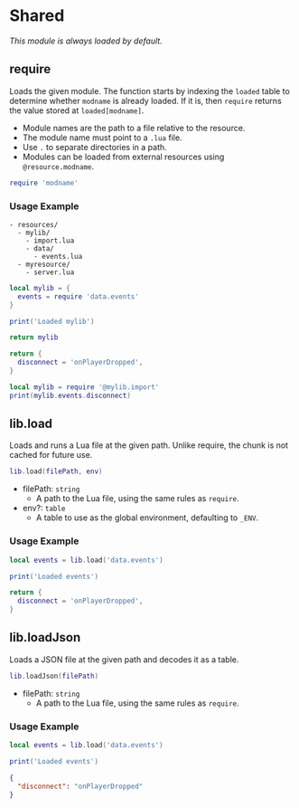 # Shared

_This module is always loaded by default._

## require

Loads the given module. The function starts by indexing the `loaded` table to determine whether `modname` is already loaded. If it is, then `require` returns the value stored at `loaded[modname]`.

- Module names are the path to a file relative to the resource.
- The module name must point to a `.lua` file.
- Use `.` to separate directories in a path.
- Modules can be loaded from external resources using `@resource.modname`.

```lua
require 'modname'
```

### Usage Example

```
- resources/
  - mylib/
    - import.lua
    - data/
      - events.lua
  - myresource/
    - server.lua
```

```lua filename="mylib/import.lua"
local mylib = {
  events = require 'data.events'
}

print('Loaded mylib')

return mylib
```

```lua filename="mylib/data/events.lua"
return {
  disconnect = 'onPlayerDropped',
}
```

```lua filename="myresource/server.lua"
local mylib = require '@mylib.import'
print(mylib.events.disconnect)
```

## lib.load

Loads and runs a Lua file at the given path. Unlike require, the chunk is not cached for future use.

```lua
lib.load(filePath, env)
```

- filePath: `string`
  - A path to the Lua file, using the same rules as `require`.
- env?: `table`
  - A table to use as the global environment, defaulting to `_ENV`.

### Usage Example

```lua filename="myresource/import.lua"
local events = lib.load('data.events')

print('Loaded events')
```

```lua filename="myresource/data/events.lua"
return {
  disconnect = 'onPlayerDropped',
}
```

## lib.loadJson

Loads a JSON file at the given path and decodes it as a table.

```lua
lib.loadJson(filePath)
```

- filePath: `string`
  - A path to the Lua file, using the same rules as `require`.

### Usage Example

```lua filename="myresource/import.lua"
local events = lib.load('data.events')

print('Loaded events')
```

```json filename="myresource/data/events.json"
{
  "disconnect": "onPlayerDropped"
}
```
